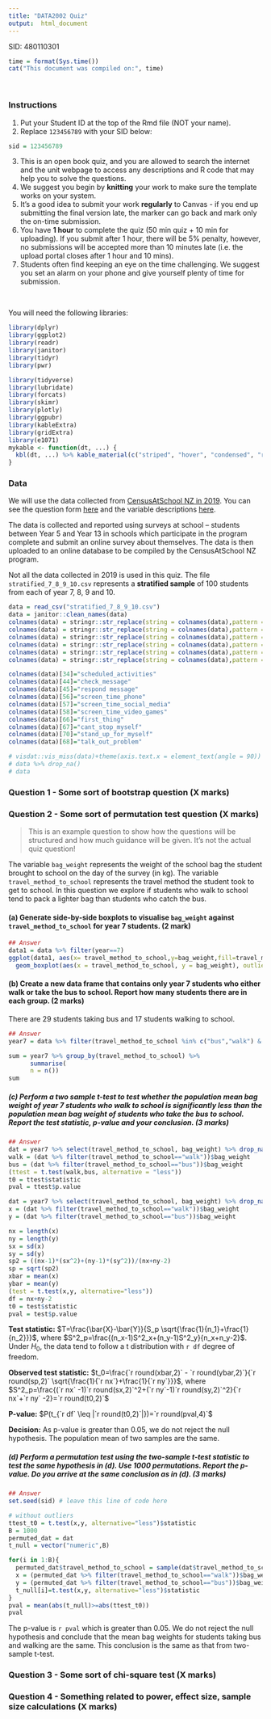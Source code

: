 ```yaml
---
title: "DATA2002 Quiz"
output:  html_document
---
```


SID: 480110301

```r
time = format(Sys.time())
cat("This document was compiled on:", time)
```


<br>

### Instructions

1. Put your Student ID at the top of the Rmd file (NOT your name). 
2. Replace `123456789` with your SID below:

```r
sid = 123456789
```

3. This is an open book quiz, and you are allowed to search the internet and the unit webpage to access any descriptions and R code that may help you to solve the questions.
4. We suggest you begin by **knitting** your work to make sure the template works on your system.
5. It's a good idea to submit your work **regularly** to Canvas - if you end up submitting the final version late, the marker can go back and mark only the on-time submission. 
6. You have **1 hour** to complete the quiz (50 min quiz + 10 min for uploading). If you submit after 1 hour, there will be 5% penalty, however, no submissions will be accepted more than 10 minutes late (i.e. the upload portal closes after 1 hour and 10 mins).
7. Students often find keeping an eye on the time challenging. We suggest you set an alarm on your phone and give yourself plenty of time for submission. 

<br>

You will need the following libraries:

```r
library(dplyr)
library(ggplot2)
library(readr)
library(janitor)
library(tidyr)
library(pwr)

library(tidyverse)
library(lubridate)
library(forcats)
library(skimr)
library(plotly)
library(ggpubr)
library(kableExtra)
library(gridExtra)
library(e1071)
mykable <- function(dt, ...) {
  kbl(dt, ...) %>% kable_material(c("striped", "hover", "condensed", "responsive"), full_width = F)
}
```

### Data

We will use the data collected from [CensusAtSchool NZ in 2019](https://new.censusatschool.org.nz/random-sampler/). You can see the question form [here](https://new.censusatschool.org.nz/wp-content/uploads/2019/01/CensusAtSchool-New-Zealand-2019.pdf) and the variable descriptions [here](https://new.censusatschool.org.nz/wp-content/uploads/2019/01/2019Questions-and-Vars.xls).

The data is collected and reported using surveys at school – students between Year 5 and Year 13 in schools which participate in the program complete and submit an online survey about themselves. The data is then uploaded to an online database to be compiled by the CensusAtSchool NZ program. 

Not all the data collected in 2019 is used in this quiz. The file `stratified_7_8_9_10.csv` represents a **stratified sample** of 100 students from each of year 7, 8, 9 and 10. 

```r
data = read_csv("stratified_7_8_9_10.csv")
data = janitor::clean_names(data)
colnames(data) = stringr::str_replace(string = colnames(data),pattern = "how_true_i_",replacement = "")
colnames(data) = stringr::str_replace(string = colnames(data),pattern = "how_wrong_",replacement = "")
colnames(data) = stringr::str_replace(string = colnames(data),pattern = "how_true_it_is_",replacement = "")
colnames(data) = stringr::str_replace(string = colnames(data),pattern = "physical_activity",replacement = "activity")
colnames(data) = stringr::str_replace(string = colnames(data),pattern = "feeling_without_phone",replacement = "without_phone")
colnames(data) = stringr::str_replace(string = colnames(data),pattern = "caregivers_parents",replacement = "caregivers")

colnames(data)[34]="scheduled_activities"
colnames(data)[44]="check_message"
colnames(data)[45]="respond message"
colnames(data)[56]="screen_time_phone"
colnames(data)[57]="screen_time_social_media"
colnames(data)[58]="screen_time_video_games"
colnames(data)[66]="first_thing"
colnames(data)[67]="cant_stop_myself"
colnames(data)[70]="stand_up_for_myself"
colnames(data)[68]="talk_out_problem"
```

<!-- All of the above code will be given again in the quiz rmd file that you will download from Canvas. This is the same data file that will be used in the quiz. Do not activate code folding and do not change the style of the Rmd file. -->

```r
# visdat::vis_miss(data)+theme(axis.text.x = element_text(angle = 90))
# data %>% drop_na()
# data
```

### Question 1 - Some sort of bootstrap question (X marks)

### Question 2 - Some sort of permutation test question (X marks)

> This is an example question to show how the questions will be structured and how much guidance will be given. It's not the actual quiz question!

The variable `bag_weight` represents the weight of the school bag the student brought to school on the day of the survey (in kg). The variable `travel_method_to_school` represents the travel method the student took to get to school. In this question we explore if students who walk to school tend to pack a lighter bag than students who catch the bus.

#### (a) Generate side-by-side boxplots to visualise `bag_weight` against `travel_method_to_school` for year 7 students. (2 mark)

```r
## Answer
data1 = data %>% filter(year==7)
ggplot(data1, aes(x= travel_method_to_school,y=bag_weight,fill=travel_method_to_school))+
  geom_boxplot(aes(x = travel_method_to_school, y = bag_weight), outlier.alpha = 0.5)+labs(y = "Count", x = "Bag weight (kg)")
```

#### (b) Create a new data frame that contains only year 7 students who either walk or take the bus to school. Report how many students there are in each group. (2 marks)

There are 29 students taking bus and 17 students walking to school.
```r
## Answer
year7 = data %>% filter(travel_method_to_school %in% c("bus","walk") & year==7)

sum = year7 %>% group_by(travel_method_to_school) %>%
      summarise(
      n = n())
sum
```

##### (c) Perform a two sample t-test to test whether the population mean bag weight of year 7 students who walk to school is significantly less than the population mean bag weight of students who take the bus to school. Report the test statistic, p-value and your conclusion. (3 marks)


```r
## Answer
dat = year7 %>% select(travel_method_to_school, bag_weight) %>% drop_na()
walk = (dat %>% filter(travel_method_to_school=="walk"))$bag_weight
bus = (dat %>% filter(travel_method_to_school=="bus"))$bag_weight
(ttest = t.test(walk,bus, alternative = "less"))
t0 = ttest$statistic
pval = ttest$p.value
```

```r

dat = year7 %>% select(travel_method_to_school, bag_weight) %>% drop_na()
x = (dat %>% filter(travel_method_to_school=="walk"))$bag_weight
y = (dat %>% filter(travel_method_to_school=="bus"))$bag_weight

nx = length(x)
ny = length(y)
sx = sd(x)
sy = sd(y)
sp2 = ((nx-1)*(sx^2)+(ny-1)*(sy^2))/(nx+ny-2)
sp = sqrt(sp2)
xbar = mean(x)
ybar = mean(y)
(test = t.test(x,y, alternative="less"))
df = nx+ny-2
t0 = test$statistic
pval = test$p.value
```

**Test statistic:** $T=\frac{\bar{X}-\bar{Y}}{S_p \sqrt{\frac{1}{n_1}+\frac{1}{n_2}}}$, where $S^2_p=\frac{(n_x-1)S^2_x+(n_y-1)S^2_y}{n_x+n_y-2}$. Under $H_0$, the data tend to follow a t distribution with `r df` degree of freedom.

**Observed test statistic:** $t_0=\frac{`r round(xbar,2)` - `r round(ybar,2)`}{`r round(sp,2)` \sqrt{\frac{1}{`r nx`}+\frac{1}{`r ny`}}}$, where $S^2_p=\frac{(`r nx` -1)`r round(sx,2)`^2+(`r ny`-1)`r round(sy,2)`^2}{`r nx`+`r ny` -2}=`r round(t0,2)`$

**P-value:** $P(t_{`r df` \leq |`r round(t0,2)`|})=`r round(pval,4)`$

**Decision:** As p-value is greater than 0.05, we do not reject the null hypothesis. The population mean of two samples are the same.



##### (d) Perform a permutation test using the two-sample t-test statistic to test the same hypothesis in (d). Use 1000 permutations. Report the p-value. Do you arrive at the same conclusion as in (d). (3 marks)

```r
## Answer
set.seed(sid) # leave this line of code here

# without outliers
ttest_t0 = t.test(x,y, alternative="less")$statistic
B = 1000
permuted_dat = dat
t_null = vector("numeric",B)

for(i in 1:B){
  permuted_dat$travel_method_to_school = sample(dat$travel_method_to_school)
  x = (permuted_dat %>% filter(travel_method_to_school=="walk"))$bag_weight
  y = (permuted_dat %>% filter(travel_method_to_school=="bus"))$bag_weight
  t_null[i]=t.test(x,y, alternative="less")$statistic
}
pval = mean(abs(t_null)>=abs(ttest_t0))
pval
```
The p-value is `r pval` which is greater than 0.05. We do not reject the null hypothesis and conclude that the mean bag weights for students taking bus and walking are the same. This conclusion is the same as that from two-sample t-test.

### Question 3 - Some sort of chi-square test (X marks)

### Question 4 - Something related to power, effect size, sample size calculations (X marks)

